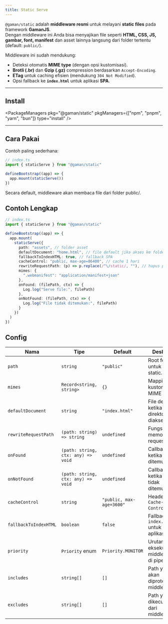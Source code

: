 ```yaml
---
title: Static Serve
---
```


`@gaman/static` adalah **middleware resmi** untuk melayani **static files** pada framework **GamanJS**.  
Dengan middleware ini Anda bisa menyajikan file seperti **HTML, CSS, JS, gambar, font, manifest** dan asset lainnya langsung dari folder tertentu (default: `public/`).

Middleware ini sudah mendukung:
- Deteksi otomatis **MIME type** (dengan opsi kustomisasi).
- **Brotli (.br)** dan **Gzip (.gz)** compression berdasarkan `Accept-Encoding`.
- **ETag** untuk caching efisien (mendukung `304 Not Modified`).
- Opsi fallback ke **`index.html`** untuk aplikasi **SPA**.

---

## Install


<PackageManagers
  pkg="@gaman/static"
  pkgManagers={["npm", "pnpm", "yarn", "bun"]}
  type="install"
/>

---

## Cara Pakai

Contoh paling sederhana:

```ts
// index.ts
import { staticServe } from "@gaman/static"

defineBootstrap((app) => {
  app.mount(staticServe())
})
```
Secara default, middleware akan membaca file dari folder public/.

## Contoh Lengkap

```ts
// index.ts
import { staticServe } from "@gaman/static"

defineBootstrap((app) => {
  app.mount(
    staticServe({
      path: "assets", // folder asset
      defaultDocument: "home.html", // file default jika akses ke folder
      fallbackToIndexHTML: true, // fallback SPA
      cacheControl: "public, max-age=86400", // cache 1 hari
      rewriteRequestPath: (p) => p.replace(/^\/static/, ""), // hapus prefix
      mimes: {
        ".webmanifest": "application/manifest+json"
      },
      onFound: (filePath, ctx) => {
        Log.log("Serve file:", filePath)
      },
      onNotFound: (filePath, ctx) => {
        Log.log("File tidak ditemukan:", filePath)
      }
    })
  )
})
```

## Config
| Nama                  | Tipe                                 | Default                   | Deskripsi |
|-----------------------|--------------------------------------|---------------------------|-----------|
| `path`                | `string`                            | `"public"`                | Root folder untuk asset static. |
| `mimes`               | `Record<string, string>`            | `{}`                      | Mapping kustom MIME type. |
| `defaultDocument`     | `string`                            | `"index.html"`            | File default ketika direktori diakses. |
| `rewriteRequestPath`  | `(path: string) => string`          | `undefined`               | Fungsi untuk memodifikasi request path. |
| `onFound`             | `(path: string, ctx: any) => void`  | `undefined`               | Callback ketika file ditemukan. |
| `onNotFound`          | `(path: string, ctx: any) => void`  | `undefined`               | Callback ketika file tidak ditemukan. |
| `cacheControl`        | `string`                            | `"public, max-age=3600"`  | Header `Cache-Control`. |
| `fallbackToIndexHTML` | `boolean`                           | `false`                   | Fallback ke `index.html` untuk aplikasi SPA. |
| `priority`            | `Priority` enum                     | `Priority.MONITOR`        | Urutan eksekusi middleware di pipeline. |
| `includes`            | `string[]`                          | `[]`                      | Path yang akan diproteksi middleware. |
| `excludes`            | `string[]`                          | `[]`                      | Path yang dikecualikan dari middleware. |
